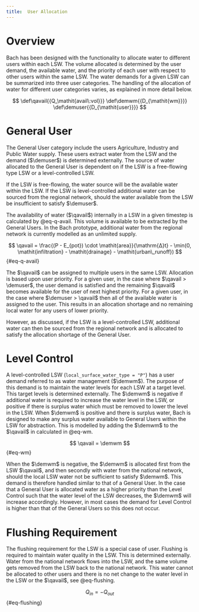 ```yaml
---
title:  User Allocation
---
```


# Overview

Bach has been designed with the functionality to allocate water to different users within each LSW.
The volume allocated is determined by the user demand, the available water, and the priority of each user with respect to other users within the same LSW. The water demands for a given LSW can be summarized into three user categories. The handling of the allocation of water for different user categories varies, as explained in more detail below.

::: {.hidden}
$$
 \def\qavail{{Q_\mathit{avail\:vol}}}
 \def\demwm{{D_{\mathit{wm}}}}
 \def\demuser{{D_{\mathit{user}}}}
$$
:::

# General User

The General User category include the users Agriculture, Industry and Public Water supply. These users extract water from the LSW and the demand ($\demuser$) is determined externally.  The source of water allocated to the General User is dependent on if the LSW is a free-flowing type LSW or a level-controlled LSW.

If the LSW is free-flowing, the water source will be the available water within the LSW. If the LSW is level-controlled additional water can be sourced from the regional network, should the water available from the LSW be insufficient to satisfy $\demuser$.

The availability of water ($\qavail$) internally in a LSW in a given timestep is calculated by @eq-q-avail. This volume is available to be extracted by the General Users.
In the Bach prototype, additional water from the regional network is currently modelled as an unlimited supply.

$$
\qavail = \frac{(P - E_{pot}) \cdot \mathit{area}}{\mathrm{Δ}t} - \min(0, \mathit{infiltration} - \mathit{drainage} - \mathit{urban\_runoff})
$$ {#eq-q-avail}

The $\qavail$ can be assigned to multiple users in the same LSW. Allocation is based upon user priority. For a given user, in the case where $\qavail > \demuser$, the user demand is satisfied and the remaining $\qavail$ becomes available for the user of next highest priority.
For a given user, in the case where $\demuser > \qavail$ then all of the available water is assigned to the user. This results in an allocation shortage and no remaining local water for any users of lower priority.

However, as discussed, if the LSW is a level-controlled LSW, additional water can then be sourced from the regional network and is allocated to satisfy the allocation shortage of the General User.

# Level Control

A level-controlled LSW (`local_surface_water_type = "P"`) has a user demand referred to as water management ($\demwm$). The purpose of this demand is to maintain the water levels for each LSW at a target level. This target levels is determined externally.
The $\demwm$ is negative if additional water is required to increase the water level in the LSW, or positive if there is surplus water which must be removed to lower the level in the LSW.
When $\demwm$ is positive and there is surplus water, Bach is designed to make any surplus water available to General Users within the LSW for abstraction. This is modelled by adding the $\demwm$ to the $\qavail$ in calculated in @eq-wm.

$$
\qavail = \demwm
$$ {#eq-wm}

When the $\demwm$ is negative, the $\demwm$ is allocated first from the LSW $\qavail$, and then secondly with water from the national network, should the local LSW water not be sufficient to satisfy $\demwm$. This demand is therefore handled similar to that of a General User.
In the case that a General User is allocated water as a higher priority than the Level Control such that the water level of the LSW decreases, the $\demwm$ will increase accordingly. However, in most cases the demand for Level Control is higher than that of the General Users so this does not occur.

# Flushing Requirement

The flushing requirement for the LSW is a special case of user. Flushing is required to maintain water quality in the LSW. This is determined externally.
Water from the national network flows into the LSW, and the same volume gets removed from the LSW back to the national network.
This water cannot be allocated to other users and there is no net change to the water level in the LSW or the $\qavail$, see @eq-flushing.

$$
\mathit{Q_{in}} = -\mathit{Q_{out}}
$$ {#eq-flushing}
